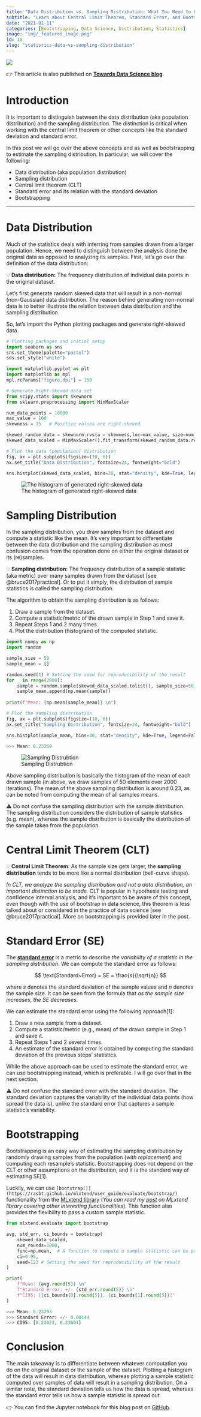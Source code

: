 ```yaml
---
title: "Data Distribution vs. Sampling Distribution: What You Need to Know"
subtitle: "Learn about Central Limit Theorem, Standard Error, and Bootstrapping in the context of the sampling distribution."
date: "2021-01-11"
categories: [Bootstrapping, Data Science, Distribution, Statistics]
image: "img/_featured_image.png"
id: 10
slug: "statistics-data-vs-sampling-distribution"
---
```


![](img/_featured_image.png){fig-alt="Featured image of the post"}

:::{.callout-note}
👉 This article is also published on [**Towards Data Science blog**](https://towardsdatascience.com/data-distribution-vs-sampling-distribution-what-you-need-to-know-294819109796).
:::

# Introduction

It is important to distinguish between the data distribution (aka population distribution) and the sampling distribution.
The distinction is critical when working with the central limit theorem or other concepts like the standard deviation and standard error.

In this post we will go over the above concepts and as well as bootstrapping to estimate the sampling distribution.
In particular, we will cover the following:

- Data distribution (aka population distribution)
- Sampling distribution
- Central limit theorem (CLT)
- Standard error and its relation with the standard deviation
- Bootstrapping

---

# Data Distribution

Much of the statistics deals with inferring from samples drawn from a larger population.
Hence, we need to distinguish between the analysis done the original data as opposed to analyzing its samples.
First, let's go over the definition of the data distribution:

:::{.callout-note}
💡 **Data distribution:** The frequency distribution of individual data points in the original dataset.
:::

Let's first generate random skewed data that will result in a non-normal (non-Gaussian) data distribution.
The reason behind generating non-normal data is to better illustrate the relation between data distribution and the sampling distribution.

So, let's import the Python plotting packages and generate right-skewed data.

```python
# Plotting packages and initial setup
import seaborn as sns
sns.set_theme(palette="pastel")
sns.set_style("white")

import matplotlib.pyplot as plt
import matplotlib as mpl
mpl.rcParams["figure.dpi"] = 150
```

```python
# Generate Right-Skewed data set
from scipy.stats import skewnorm
from sklearn.preprocessing import MinMaxScaler

num_data_points = 10000
max_value = 100
skewness = 15   # Positive values are right-skewed

skewed_random_data = skewnorm.rvs(a = skewness,loc=max_value, size=num_data_points, random_state=1)  
skewed_data_scaled = MinMaxScaler().fit_transform(skewed_random_data.reshape(-1, 1))

# Plot the data (population) distribution
fig, ax = plt.subplots(figsize=(10, 6))
ax.set_title("Data Distribution", fontsize=24, fontweight="bold")

sns.histplot(skewed_data_scaled, bins=30, stat="density", kde=True, legend=False, ax=ax)
```

![The histogram of generated right-skewed data](img/data_distribution.png){fig-alt="The histogram of generated right-skewed data"}

# Sampling Distribution

In the sampling distribution, you draw samples from the dataset and compute a statistic like the mean.
It's very important to differentiate between the data distribution and the sampling distribution as most confusion comes from the operation done on either the original dataset or its (re)samples.

:::{.callout-note}
💡 **Sampling distribution**: The frequency distribution of a sample statistic (aka metric) over many samples drawn from the dataset [see @bruce2017practical].
Or to put it simply, the distribution of sample statistics is called the sampling distribution.
:::

The algorithm to obtain the sampling distribution is as follows:

1. Draw a sample from the dataset.
2. Compute a statistic/metric of the drawn sample in Step 1 and save it.
3. Repeat Steps 1 and 2 many times.
4. Plot the distribution (histogram) of the computed statistic.

```python
import numpy as np
import random

sample_size = 50
sample_mean = []

random.seed(1) # Setting the seed for reproducibility of the result
for _ in range(2000):
    sample = random.sample(skewed_data_scaled.tolist(), sample_size=50) 
    sample_mean.append(np.mean(sample))
                    
print(f"Mean: {np.mean(sample_mean)} \n")

# Plot the sampling distribution
fig, ax = plt.subplots(figsize=(10, 6))
ax.set_title("Sampling Distribution", fontsize=24, fontweight="bold")

sns.histplot(sample_mean, bins=30, stat="density", kde=True, legend=False)
```

```python
>>> Mean: 0.23269
```

![Sampling Distrubtion](img/sampling_distribution.png){fig-alt="Sampling distribution"}

Above sampling distribution is basically the histogram of the mean of each drawn sample (in above, we draw samples of 50 elements over 2000 iterations).
The mean of the above sampling distribution is around 0.23, as can be noted from computing the mean of all samples means.

:::{.callout-warning}
⚠️ Do not confuse the sampling distribution with the sample distribution.
The sampling distribution considers the distribution of sample statistics (e.g.
mean), whereas the sample distribution is basically the distribution of the sample taken from the population.
:::

# Central Limit Theorem (CLT)

:::{.callout-note}
💡 **Central Limit Theorem**: As the sample size gets larger, the **sampling distribution** tends to be more like a normal distribution (bell-curve shape).
:::

*In CLT, we analyze the sampling distribution and not a data distribution, an important distinction to be made.* CLT is popular in hypothesis testing and confidence interval analysis, and it's important to be aware of this concept, even though with the use of bootstrap in data science, this theorem is less talked about or considered in the practice of data science [see @bruce2017practical].
More on bootstrapping is provided later in the post.

# Standard Error (SE)

The [**standard error**](https://en.wikipedia.org/wiki/Standard_error) is a metric to describe *the variability of a statistic in the sampling distribution*.
We can compute the standard error as follows:

$$
\text{Standard~Error} = SE = \frac{s}{\sqrt{n}}
$$

where $s$ denotes the standard deviation of the sample values and $n$ denotes the sample size.
It can be seen from the formula that *as the sample size increases, the SE decreases*.

We can estimate the standard error using the following approach[1]:

1. Draw a new sample from a dataset.
2. Compute a statistic/metric (e.g., mean) of the drawn sample in Step 1 and save it.
3. Repeat Steps 1 and 2 several times.
4. An estimate of the standard error is obtained by computing the standard deviation of the previous steps' statistics.

While the above approach can be used to estimate the standard error, we can use bootstrapping instead, which is preferable.
I will go over that in the next section.

:::{.callout-warning}
⚠️ Do not confuse the standard error with the standard deviation.
The standard deviation captures the variability of the individual data points (how spread the data is), unlike the standard error that captures a sample statistic's variability.
:::

# Bootstrapping

Bootstrapping is an easy way of estimating the sampling distribution by randomly drawing samples from the population (*with replacement*) and computing each resample's statistic.
Bootstrapping does not depend on the CLT or other assumptions on the distribution, and it is the standard way of estimating SE[1].

Luckily, we can use `[bootstrap()](https://rasbt.github.io/mlxtend/user_guide/evaluate/bootstrap/)` functionality from the [MLxtend library](https://rasbt.github.io/mlxtend/) (*You can read my [post](https://ealizadeh.com/blog/mlxtend-library-for-data-science/) on MLxtend library covering other interesting functionalities*).
This function also provides the flexibility to pass a custom sample statistic.

```python
from mlxtend.evaluate import bootstrap

avg, std_err, ci_bounds = bootstrap(
    skewed_data_scaled,
    num_rounds=1000,
    func=np.mean,  # A function to compute a sample statistic can be passed here
    ci=0.95,
    seed=123 # Setting the seed for reproducibility of the result
)

print(
    f"Mean: {avg.round(5)} \n"
    f"Standard Error: +/- {std_err.round(5)} \n"
    f"CI95: [{ci_bounds[0].round(5)}, {ci_bounds[1].round(5)}]"
)
```

```python
>>> Mean: 0.23293
>>> Standard Error: +/- 0.00144
>>> CI95: [0.23023, 0.23601]
```

# Conclusion

The main takeaway is to differentiate between whatever computation you do on the original dataset or the sample of the dataset.
Plotting a histogram of the data will result in data distribution, whereas plotting a sample statistic computed over samples of data will result in a sampling distribution.
On a similar note, the standard deviation tells us how the data is spread, whereas the standard error tells us how a sample statistic is spread out.

:::{.callout}
👉 You can find the Jupyter notebook for this blog post on [GitHub](https://github.com/e-alizadeh/medium/blob/master/notebooks/data_vs_sampling_distributions.ipynb).
:::
